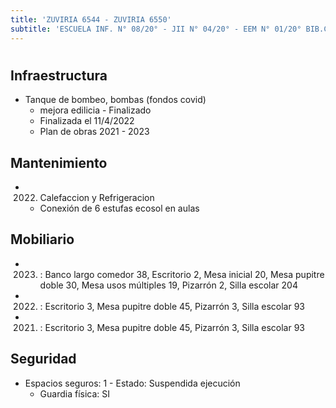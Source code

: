 ```yaml
---
title: 'ZUVIRIA 6544 - ZUVIRIA 6550'
subtitle: 'ESCUELA INF. N° 08/20° - JII N° 04/20° - EEM N° 01/20° BIB.CONGRESO DE LA NACION'
---
```


#
## Infraestructura

* Tanque de bombeo, bombas (fondos covid) 
    + mejora edilicia - Finalizado 
    + Finalizada el 11/4/2022 
    + Plan de obras 2021 - 2023 






## Mantenimiento

*  (2022) Calefaccion y Refrigeracion 
    + Conexión de 6 estufas ecosol en aulas





## Mobiliario

*  (2023) : Banco largo comedor 38, Escritorio 2, Mesa inicial 20, Mesa pupitre doble 30, Mesa usos múltiples 19, Pizarrón 2, Silla escolar 204 

*  (2022) : Escritorio 3, Mesa pupitre doble 45, Pizarrón 3, Silla escolar 93 

*  (2021) : Escritorio 3, Mesa pupitre doble 45, Pizarrón 3, Silla escolar 93 





## Seguridad

*  Espacios seguros: 1 - Estado: Suspendida ejecución 
    + Guardia física: SI



